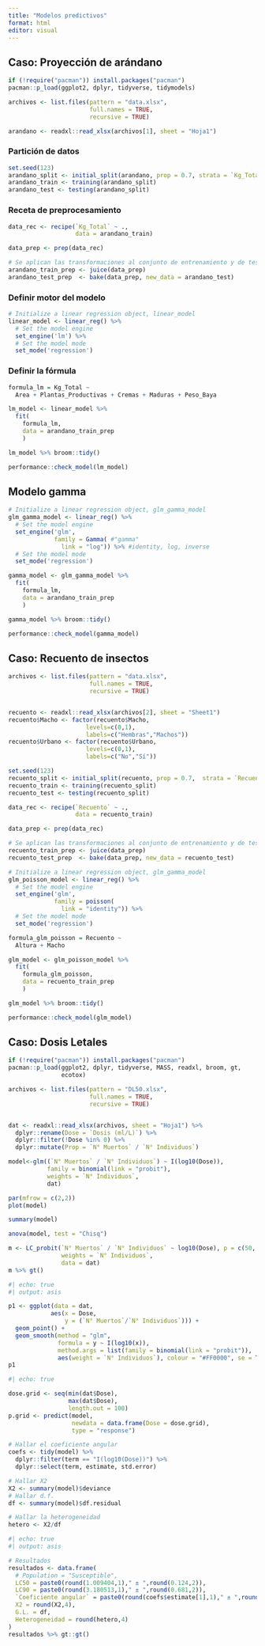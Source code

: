 ---
title: "Modelos predictivos"
format: html
editor: visual
---

## Caso: Proyección de arándano

```{r}

if (!require("pacman")) install.packages("pacman")
pacman::p_load(ggplot2, dplyr, tidyverse, tidymodels)

archivos <- list.files(pattern = "data.xlsx",
                       full.names = TRUE,
                       recursive = TRUE)

arandano <- readxl::read_xlsx(archivos[1], sheet = "Hoja1")
```

### Partición de datos

```{r}
set.seed(123)
arandano_split <- initial_split(arandano, prop = 0.7, strata = `Kg_Total`)
arandano_train <- training(arandano_split)
arandano_test <- testing(arandano_split)
```

### Receta de preprocesamiento

```{r}
data_rec <- recipe(`Kg_Total` ~ .,
                   data = arandano_train)

data_prep <- prep(data_rec)

# Se aplican las transformaciones al conjunto de entrenamiento y de test
arandano_train_prep <- juice(data_prep)
arandano_test_prep  <- bake(data_prep, new_data = arandano_test)
```

### Definir motor del modelo

```{r}
# Initialize a linear regression object, linear_model
linear_model <- linear_reg() %>% 
  # Set the model engine
  set_engine('lm') %>% 
  # Set the model mode
  set_mode('regression')
```

### Definir la fórmula

```{r}
formula_lm = Kg_Total ~ 
  Area + Plantas_Productivas + Cremas + Maduras + Peso_Baya
```

```{r}
lm_model <- linear_model %>%
  fit(
    formula_lm,
    data = arandano_train_prep
    )

lm_model %>% broom::tidy()
```

```{r}
performance::check_model(lm_model)
```

## Modelo gamma

```{r}
# Initialize a linear regression object, glm_gamma_model
glm_gamma_model <- linear_reg() %>% 
  # Set the model engine
  set_engine('glm',
             family = Gamma( #"gamma"
               link = "log")) %>% #identity, log, inverse
  # Set the model mode
  set_mode('regression')
```

```{r}
gamma_model <- glm_gamma_model %>%
  fit(
    formula_lm,
    data = arandano_train_prep
    )

gamma_model %>% broom::tidy()
```

```{r}
performance::check_model(gamma_model)
```

## Caso: Recuento de insectos

```{r}
archivos <- list.files(pattern = "data.xlsx",
                       full.names = TRUE,
                       recursive = TRUE)


recuento <- readxl::read_xlsx(archivos[2], sheet = "Sheet1")
recuento$Macho <- factor(recuento$Macho,
                      levels=c(0,1),
                      labels=c("Hembras","Machos"))
recuento$Urbano <- factor(recuento$Urbano,
                      levels=c(0,1),
                      labels=c("No","Sí"))
```

```{r}
set.seed(123)
recuento_split <- initial_split(recuento, prop = 0.7,  strata = `Recuento`)
recuento_train <- training(recuento_split)
recuento_test <- testing(recuento_split)
```

```{r}
data_rec <- recipe(`Recuento` ~ .,
                   data = recuento_train)

data_prep <- prep(data_rec)

# Se aplican las transformaciones al conjunto de entrenamiento y de test
recuento_train_prep <- juice(data_prep)
recuento_test_prep  <- bake(data_prep, new_data = recuento_test)
```

```{r}
# Initialize a linear regression object, glm_gamma_model
glm_poisson_model <- linear_reg() %>% 
  # Set the model engine
  set_engine('glm',
             family = poisson(
               link = "identity")) %>%
  # Set the model mode
  set_mode('regression')
```

```{r}
formula_glm_poisson = Recuento ~ 
  Altura + Macho
```

```{r}
glm_model <- glm_poisson_model %>%
  fit(
    formula_glm_poisson,
    data = recuento_train_prep
    )

glm_model %>% broom::tidy()
```

```{r}
performance::check_model(glm_model)
```

## Caso: Dosis Letales

```{r}
if (!require("pacman")) install.packages("pacman")
pacman::p_load(ggplot2, dplyr, tidyverse, MASS, readxl, broom, gt,
               ecotox)
```

```{r}
archivos <- list.files(pattern = "DL50.xlsx",
                       full.names = TRUE,
                       recursive = TRUE)


dat <- readxl::read_xlsx(archivos, sheet = "Hoja1") %>%
  dplyr::rename(Dose = `Dosis (ml/L)`) %>%
  dplyr::filter(!Dose %in% 0) %>%
  dplyr::mutate(Prop = `N° Muertos` / `N° Individuos`)
```

```{r}
model<-glm((`N° Muertos` / `N° Individuos`) ~ I(log10(Dose)),
           family = binomial(link = "probit"),
           weights = `N° Individuos`,
           dat)
```

```{r}
par(mfrow = c(2,2))
plot(model)
```

```{r}
summary(model)
```

```{r}
anova(model, test = "Chisq")
```

```{r}
m <- LC_probit(`N° Muertos` / `N° Individuos` ~ log10(Dose), p = c(50, 90),
               weights = `N° Individuos`,
               data = dat)
m %>% gt()
```

```{r}
#| echo: true
#| output: asis

p1 <- ggplot(data = dat,
            aes(x = Dose,
                y = (`N° Muertos`/`N° Individuos`))) +
  geom_point() +
  geom_smooth(method = "glm",
              formula = y ~ I(log10(x)),
              method.args = list(family = binomial(link = "probit")),
              aes(weight = `N° Individuos`), colour = "#FF0000", se = TRUE)
p1
```

```{r}
#| echo: true

dose.grid <- seq(min(dat$Dose), 
                 max(dat$Dose), 
                 length.out = 100)
p.grid <- predict(model,
                  newdata = data.frame(Dose = dose.grid),
                  type = "response")

# Hallar el coeficiente angular
coefs <- tidy(model) %>%
  dplyr::filter(term == "I(log10(Dose))") %>%
  dplyr::select(term, estimate, std.error)

# Hallar X2
X2 <- summary(model)$deviance
# Hallar d.f.
df <- summary(model)$df.residual

# Hallar la heterogeneidad
hetero <- X2/df
```

```{r}
#| echo: true
#| output: asis

# Resultados
resultados <- data.frame(
  # Population = "Susceptible",
  LC50 = paste0(round(1.009404,1)," ± ",round(0.124,2)),
  LC90 = paste0(round(3.180513,1)," ± ",round(0.681,2)),
  `Coeficiente angular` = paste0(round(coefs$estimate[1],1)," ± ",round(coefs$std.error[1],2)),
  X2 = round(X2,4),
  G.L. = df,
  Heterogeneidad = round(hetero,4)
)
resultados %>% gt::gt()
```

